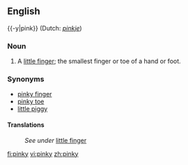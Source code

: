 {{wikipedia|dab=pinky}}
==English==
{{-y|pink}} (Dutch: ''[[pinkje]]'')

===Noun===
{{en-noun|pinkies}}

# A [[little finger]]; the smallest finger or toe of a hand or foot.

===Synonyms===
*[[pinky finger]]
*[[pinky toe]]
*[[little piggy]]

====Translations====
{{rfc-level|Translations at L4+ not in L3 POS section (AutoFormat would have corrected level of Synonyms)}}
:''See under'' [[little finger]]

[[fi:pinky]]
[[vi:pinky]]
[[zh:pinky]]